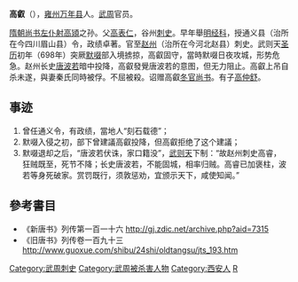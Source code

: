 '''高叡'''（{{bd|7世纪|？|698年||catIdx=G}}），[[雍州_(后赵)|雍州]][[万年县_(北周)|万年县]]人。[[武周|武周]]官员。

[[隋朝|隋朝]][[尚书左仆射|尚书左仆射]][[高熲|高熲]]之孙。父[[高表仁|高表仁]]，谷州[[刺史|刺史]]。早年舉[[明经科|明经科]]，授通义县（治所在今四川眉山县）令，政绩卓著。官至[[赵州_(北齐)|赵州]]（治所在今河北赵县）刺史。武则天[[聖曆|圣历]]初年（698年）突厥[[默啜|默啜]]部入境掳掠，高叡固守，當時默啜日夜攻城，形势危急。赵州长史[[唐波若|唐波若]]暗中投降，高叡發覺唐波若的意图，但无力阻止。高叡上吊自杀未遂，與妻秦氏同時被俘。不屈被殺。诏赠高叡[[冬官尚书|冬官尚书]]。有子[[高仲舒|高仲舒]]。

==事迹==
#曾任通义令，有政绩，當地人“刻石载德”；
#默啜入侵之初，部下曾建議高叡投降，但高叡拒绝了这个建議；
#默啜退却之后，“唐波若伏诛，家口籍没”，[[武则天|武则天]]下制：“故赵州刺史高睿，狂贼既至，死节不降；长史唐波若，不能固城，相率归贼。高睿已加褒柱，波若等身死破家。赏罚既行，须敦惩劝，宜颁示天下，咸使知闻。”

==參考書目==
*《新唐书》列传第一百一十六 http://gj.zdic.net/archive.php?aid=7315 {{Wayback|url=http://gj.zdic.net/archive.php?aid=7315 |date=20151013084823 }}
*《旧唐书》列传卷一百九十三 http://www.guoxue.com/shibu/24shi/oldtangsu/jts_193.htm {{Wayback|url=http://www.guoxue.com/shibu/24shi/oldtangsu/jts_193.htm |date=20130626215552 }}

{{DEFAULTSORT:G}}
[[Category:武周刺史|Category:武周刺史]]
[[Category:武周被杀害人物|Category:武周被杀害人物]]
[[Category:西安人|Category:西安人]]
[[Category:高姓|R]]